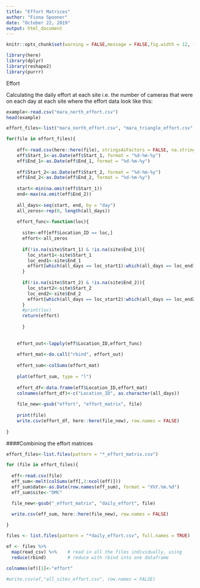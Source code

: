 ```yaml
---
title: "Effort Matrices"
author: "Fiona Spooner"
date: "October 22, 2019"
output: html_document
---
```


```r
knitr::opts_chunk$set(warning = FALSE,message = FALSE,fig.width = 12, fig.height = 9)
```


```r
library(here)
library(dplyr)
library(reshape2)
library(purrr)

```

Effort

Calculating the daily effort at each site i.e. the number of cameras that were on each day at each site where the effort data look like this:

```r
example<-read.csv("mara_north_effort.csv")
head(example)

```

```r
effort_files<-list("mara_north_effort.csv", "mara_triangle_effort.csv", "naboisho_effort.csv", "omc_effort.csv")

for(file in effort_files){
  
    eff<-read.csv(here::here(file), stringsAsFactors = FALSE, na.strings=c("","NA"))
    eff$Start_1<-as.Date(eff$Start_1, format = "%d-%m-%y") 
    eff$End_1<-as.Date(eff$End_1, format = "%d-%m-%y") 
    
    eff$Start_2<-as.Date(eff$Start_2, format = "%d-%m-%y")
    eff$End_2<-as.Date(eff$End_2, format = "%d-%m-%y")
    
    start<-min(na.omit(eff$Start_1))
    end<-max(na.omit(eff$End_2))
    
    all_days<-seq(start, end, by = "day")
    all_zeros<-rep(0, length(all_days))
    
    effort_func<-function(loc){
      
      site<-eff[eff$Location_ID == loc,]
      effort<-all_zeros
    
      if(!is.na(site$Start_1) & !is.na(site$End_1)){
        loc_start1<-site$Start_1
        loc_end1<-site$End_1
        effort[which(all_days == loc_start1):which(all_days == loc_end1)]<-1
      }
    
      if(!is.na(site$Start_2) & !is.na(site$End_2)){
        loc_start2<-site$Start_2
        loc_end2<-site$End_2
        effort[which(all_days == loc_start2):which(all_days == loc_end2)]<-1
      }  
      #print(loc)
      return(effort)
      
      }
    
    
    effort_out<-lapply(eff$Location_ID,effort_func)
    
    effort_mat<-do.call("rbind", effort_out)
    
    effort_sum<-colSums(effort_mat)
    
    plot(effort_sum, type = "l")
    
    effort_df<-data.frame(eff$Location_ID,effort_mat)
    colnames(effort_df)<-c("Location_ID", as.character(all_days))
    
    file_new<-gsub("effort", "effort_matrix", file)
    
    print(file)
    write.csv(effort_df, here::here(file_new), row.names = FALSE)
    
}
```

####Combining the effort matrices

```r

effort_files<-list.files(pattern = "*_effort_matrix.csv")

for (file in effort_files){
  
  eff<-read.csv(file)
  eff_sum<-melt(colSums(eff[,2:ncol(eff)]))
  eff_sum$date<-as.Date(row.names(eff_sum), format = "X%Y.%m.%d")
  eff_sum$site<-"OMC"

  file_new<-gsub("_effort_matrix", "daily_effort", file)
  
  write.csv(eff_sum, here::here(file_new), row.names = FALSE)

}

```

```r

files <- list.files(pattern = "*daily_effort.csv", full.names = TRUE)

ef <- files %>%
  map(read_csv) %>%    # read in all the files individually, using
  reduce(rbind)        # reduce with rbind into one dataframe

colnames(ef)[1]<-"effort"

#write.csv(ef,"all_sites_effort.csv", row.names = FALSE)

```

